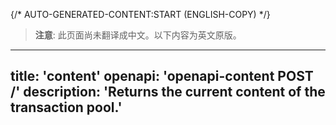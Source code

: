 {/* AUTO-GENERATED-CONTENT:START (ENGLISH-COPY) */}
> **注意**: 此页面尚未翻译成中文。以下内容为英文原版。

---
title: 'content'
openapi: 'openapi-content POST /'
description: 'Returns the current content of the transaction pool.'
---